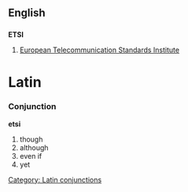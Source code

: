 ==English==

==={{abbreviation}}===
'''ETSI'''

# [[w:European Telecommunication Standards Institute|European Telecommunication Standards Institute]]

=Latin=

===Conjunction===

'''etsi'''

#though
#although
#even if
#yet

[[Category: Latin conjunctions]]